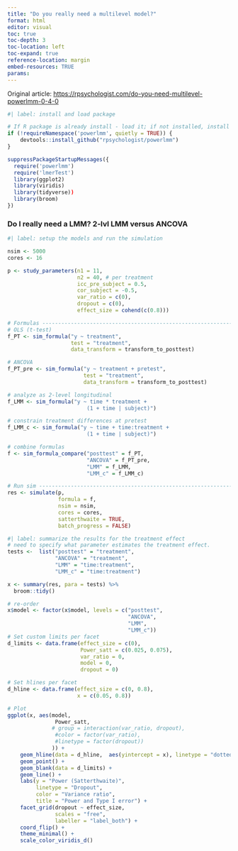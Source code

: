 ```yaml
---
title: "Do you really need a multilevel model?"
format: html
editor: visual
toc: true
toc-depth: 3
toc-location: left
toc-expand: true
reference-location: margin
embed-resources: TRUE
params:
---
```


Original article: <https://rpsychologist.com/do-you-need-multilevel-powerlmm-0-4-0>

```r
#| label: install and load package 

# If R package is already install - load it; if not installed, install it
if (!requireNamespace('powerlmm', quietly = TRUE)) {
    devtools::install_github("rpsychologist/powerlmm")
}

suppressPackageStartupMessages({
  require('powerlmm')
  require('lmerTest') 
  library(ggplot2)
  library(viridis)
  library(tidyverse))
  library(broom)
})

```

### **Do I really need a LMM? 2-lvl LMM versus ANCOVA**

```r
#| label: setup the models and run the simulation

nsim <- 5000
cores <- 16

p <- study_parameters(n1 = 11,
                      n2 = 40, # per treatment
                      icc_pre_subject = 0.5,
                      cor_subject = -0.5,
                      var_ratio = c(0),
                      dropout = c(0),
                      effect_size = cohend(c(0.8)))

# Formulas --------------------------------------------------------------------
# OLS (t-test)
f_PT <- sim_formula("y ~ treatment",
                    test = "treatment",
                    data_transform = transform_to_posttest)

# ANCOVA
f_PT_pre <- sim_formula("y ~ treatment + pretest",
                        test = "treatment",
                        data_transform = transform_to_posttest)

# analyze as 2-level longitudinal
f_LMM <- sim_formula("y ~ time * treatment +
                         (1 + time | subject)")

# constrain treatment differences at pretest
f_LMM_c <- sim_formula("y ~ time + time:treatment +
                         (1 + time | subject)")

# combine formulas
f <- sim_formula_compare("posttest" = f_PT,
                         "ANCOVA" = f_PT_pre,
                         "LMM" = f_LMM,
                         "LMM_c" = f_LMM_c)

# Run sim --------------------------------------------------------------------
res <- simulate(p,
                formula = f,
                nsim = nsim,
                cores = cores,
                satterthwaite = TRUE,
                batch_progress = FALSE)
```


```r
#| label: summarize the results for the treatment effect
# need to specify what parameter estimates the treatment effect.
tests <-  list("posttest" = "treatment",
               "ANCOVA" = "treatment",
               "LMM" = "time:treatment",
               "LMM_c" = "time:treatment")

x <- summary(res, para = tests) %>% 
  broom::tidy()

```

```r

# re-order
x$model <- factor(x$model, levels = c("posttest",
                                      "ANCOVA", 
                                      "LMM", 
                                      "LMM_c")) 
# Set custom limits per facet
d_limits <- data.frame(effect_size = c(0), 
                       Power_satt = c(0.025, 0.075),
                       var_ratio = 0, 
                       model = 0,
                       dropout = 0)

# Set hlines per facet
d_hline <- data.frame(effect_size = c(0, 0.8), 
                      x = c(0.05, 0.8))

# Plot
ggplot(x, aes(model, 
               Power_satt,
              # group = interaction(var_ratio, dropout), 
               #color = factor(var_ratio),
               #linetype = factor(dropout))
              )) + 
    geom_hline(data = d_hline,  aes(yintercept = x), linetype = "dotted") +
    geom_point() + 
    geom_blank(data = d_limits) +
    geom_line() +
    labs(y = "Power (Satterthwaite)",
         linetype = "Dropout",
         color = "Variance ratio",
         title = "Power and Type I error") +
    facet_grid(dropout ~ effect_size, 
               scales = "free", 
               labeller = "label_both") +
    coord_flip() +
    theme_minimal() +
    scale_color_viridis_d()
```
